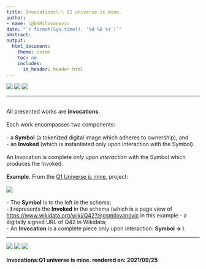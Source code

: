 ```yaml
---
title: Invocations\:\ Q1 universe is mine.
author:
- name: \@GSMilovanovic
date: "`r format(Sys.time(), '%d %B %Y')`"
abstract: 
output:
  html_document:
    theme: cosmo
    toc: no
    includes:
      in_header: header.html
---
```


[![](_img/github.png)](https://github.com/GoranMilovanovic/q1universeismine)  [![](_img/twitter.png)](https://twitter.com/q1universe)  [![](_img/instagram.png)](https://www.instagram.com/q1universeismine)  <hr><br>All presented works are **invocations**.<br><br>
Each work encompasses two components:<br><br>
- a **Symbol** (a tokenized digital image which adheres to ownership), and<br>
- an **Invoked** (which is instantiated only upon interaction with the Symbol).
<br><br>
An Invocation is complete *only upon interaction* with the Symbol which 
produces the Invoked.<br><br>
**Example.** From the [Q1 Universe is mine.](https://www.q1universeismine.net)
project:<br><br>
![](_img/invocation.png)<br><br>
- The **Symbol** is to the left in the schema;<br>
- **I** represents the **Invoked** in the schema 
(which is a page view of [https://www.wikidata.org/wiki/Q42?@gsmilovanovic](https://www.wikidata.org/wiki/Q42?@gsmilovanovic) in this example - 
a digitally signed URL of Q42 in Wikidata;<br>
- An **Invocation** is a complete piece only upon interaction: **Symbol &#8594; I**.<br><hr>[![](_img/github.png)](https://github.com/GoranMilovanovic/q1universeismine)  [![](_img/twitter.png)](https://twitter.com/q1universe)  [![](_img/instagram.png)](https://www.instagram.com/q1universeismine)  <br><br>**Invocations:Q1 universe is mine.  rendered on: 2021/09/25**<br><br><br>
